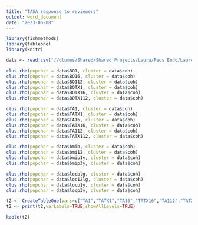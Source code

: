 ```yaml
---
title: "TASA response to reviewers"
output: word_document
date: "2023-06-08"
---
```



```r
library(fishmethods)
library(tableone)
library(knitr)
```

```r
data <- read.csv("/Volumes/Shared/Shared Projects/Laura/Peds Endo/Lauren Shomaker/Psychotherapy alliance MS/Data/export for SAS.csv")

clus.rho(popchar = data$BO1, cluster = data$coh)
clus.rho(popchar = data$BO16, cluster = data$coh)
clus.rho(popchar = data$BO112, cluster = data$coh)
clus.rho(popchar = data$BOTX1, cluster = data$coh)
clus.rho(popchar = data$BOTX16, cluster = data$coh)
clus.rho(popchar = data$BOTX112, cluster = data$coh)

clus.rho(popchar = data$TA1, cluster = data$coh)
clus.rho(popchar = data$TATX1, cluster = data$coh)
clus.rho(popchar = data$TA16, cluster = data$coh)
clus.rho(popchar = data$TATX16, cluster = data$coh)
clus.rho(popchar = data$TA112, cluster = data$coh)
clus.rho(popchar = data$TATX112, cluster = data$coh)

clus.rho(popchar = data$bmib, cluster = data$coh)
clus.rho(popchar = data$bmi12, cluster = data$coh)
clus.rho(popchar = data$bmip1y, cluster = data$coh)
clus.rho(popchar = data$bmip3y, cluster = data$coh)

clus.rho(popchar = data$locblg, cluster = data$coh)
clus.rho(popchar = data$loc12lg, cluster = data$coh)
clus.rho(popchar = data$locp1y, cluster = data$coh)
clus.rho(popchar = data$locp3y, cluster = data$coh)
```

```r
t2 <- CreateTableOne(vars=c("TA1","TATX1","TA16","TATX16","TA112","TATX112"), data=data, strata="coh")
t2 <- print(t2,varLabels=TRUE,showAllLevels=TRUE)
```

```r
kable(t2)
```

